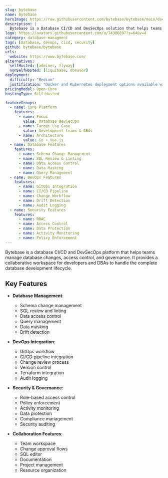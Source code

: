 ```yaml
---
slug: bytebase
name: Bytebase
heroImage: https://raw.githubusercontent.com/bytebase/bytebase/main/docs/assets/change-query-secure-govern.webp
description: |
  Bytebase is a Database CI/CD and DevSecOps solution that helps teams manage database changes, access control, and governance. It provides a web-based interface for developers and DBAs to collaborate on database development lifecycle management.
logo: https://avatars.githubusercontent.com/u/74386897?s=64&v=4
category: database-managment
tags: [database, devops, cicd, security]
github: bytebase/bytebase
urls:
  website: https://www.bytebase.com/
alternatives:
  selfHosted: [adminer, flyway]
  nonSelfHosted: [liquibase, dbeaver]
deployment:
  difficulty: "Medium"
  justification: "Docker and Kubernetes deployment options available with good documentation."
pricingModel: Open-Core
hostingType: Self-Hosted

featureGroups:
  - name: Core Platform
    features:
      - name: Focus
        value: Database DevSecOps
      - name: Target Use Case
        value: Development teams & DBAs
      - name: Architecture
        value: Go + Vue.js
  - name: Database Features
    features:
      - name: Schema Change Management
      - name: SQL Review & Linting
      - name: Data Access Control
      - name: Data Masking
      - name: Query Management
  - name: DevOps Features
    features:
      - name: GitOps Integration
      - name: CI/CD Pipeline
      - name: Change Workflow
      - name: Drift Detection
      - name: Audit Logging
  - name: Security Features
    features:
      - name: RBAC
      - name: Access Control
      - name: Data Protection
      - name: Activity Monitoring
      - name: Policy Enforcement
---
```


Bytebase is a database CI/CD and DevSecOps platform that helps teams manage database changes, access control, and governance. It provides a collaborative workspace for developers and DBAs to handle the complete database development lifecycle.

## Key Features

- **Database Management**:

  - Schema change management
  - SQL review and linting
  - Data access control
  - Query management
  - Data masking
  - Drift detection

- **DevOps Integration**:

  - GitOps workflow
  - CI/CD pipeline integration
  - Change review process
  - Version control
  - Terraform integration
  - Audit logging

- **Security & Governance**:

  - Role-based access control
  - Policy enforcement
  - Activity monitoring
  - Data protection
  - Compliance management
  - Security auditing

- **Collaboration Features**:
  - Team workspace
  - Change approval flows
  - SQL editor
  - Documentation
  - Project management
  - Resource organization

